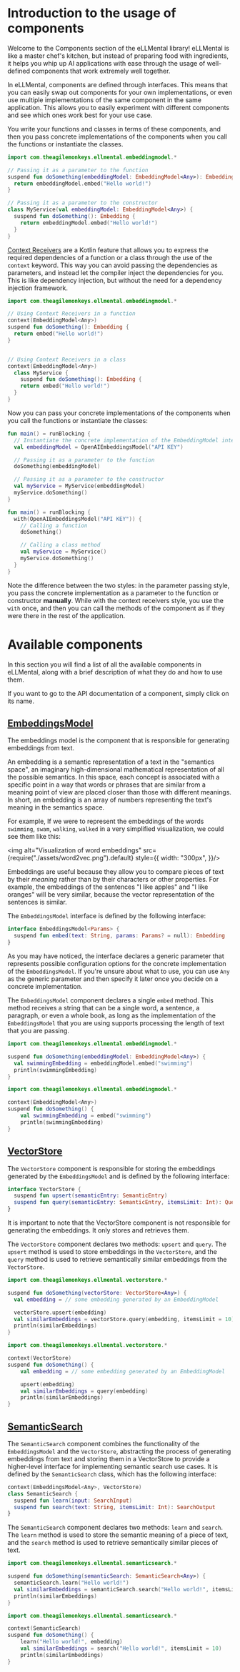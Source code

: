 

# Introduction to the usage of components

Welcome to the Components section of the eLLMental library! eLLMental is like a master chef's kitchen, but
instead of preparing food with ingredients, it helps you whip up AI applications with ease through the usage of
well-defined components that work extremely well together.

In eLLMental, components are defined through interfaces. This means that you can easily swap out components for your
own implementations, or even use multiple implementations of the same component in the same application. This allows
you to easily experiment with different components and see which ones work best for your use case.

You write your functions and classes in terms of these components, and then you pass concrete implementations of the
components when you call the functions or instantiate the classes.

<Tabs groupId={TAB_GROUP_ID}>
<TabItem value={PARAMETER_STYLE_VALUE} label={PARAMETER_STYLE_LABEL}>

```kotlin
import com.theagilemonkeys.ellmental.embeddingmodel.*

// Passing it as a parameter to the function
suspend fun doSomething(embeddingModel: EmbeddingModel<Any>): Embedding {
  return embeddingModel.embed("Hello world!")
}

// Passing it as a parameter to the constructor
class MyService(val embeddingModel: EmbeddingModel<Any>) {
  suspend fun doSomething(): Embedding {
    return embeddingModel.embed("Hello world!")
  }
}
```

</TabItem>

<TabItem value={CONTEXT_STYLE_VALUE} label={CONTEXT_STYLE_LABEL}>

  [Context Receivers](https://blog.rockthejvm.com/kotlin-context-receivers/) are a Kotlin feature that allows you to express the required dependencies of a function or a class
  through the use of the `context` keyword. This way you can avoid passing the dependencies as parameters, and instead
  let the compiler inject the dependencies for you. This is like dependency injection, but without the need for a
  dependency injection framework.

```kotlin
import com.theagilemonkeys.ellmental.embeddingmodel.*

// Using Context Receivers in a function
context(EmbeddingModel<Any>)
suspend fun doSomething(): Embedding {
  return embed("Hello world!")
}


// Using Context Receivers in a class
context(EmbeddingModel<Any>)
  class MyService {
    suspend fun doSomething(): Embedding {
    return embed("Hello world!")
  }
}
```

</TabItem>
</Tabs>

Now you can pass your concrete implementations of the components when you call the functions or instantiate the
classes:

<Tabs groupId={TAB_GROUP_ID}>
<TabItem value={PARAMETER_STYLE_VALUE} label={PARAMETER_STYLE_LABEL}>

```kotlin
fun main() = runBlocking {
  // Instantiate the concrete implementation of the EmbeddingModel interface
  val embeddingModel = OpenAIEmbeddingsModel("API KEY")

  // Passing it as a parameter to the function
  doSomething(embeddingModel)

  // Passing it as a parameter to the constructor
  val myService = MyService(embeddingModel)
  myService.doSomething()
}
```

</TabItem>
<TabItem value={CONTEXT_STYLE_VALUE} label={CONTEXT_STYLE_LABEL}>

```kotlin
fun main() = runBlocking {
  with(OpenAIEmbeddingsModel("API KEY")) {
    // Calling a function
    doSomething()

    // Calling a class method
    val myService = MyService()
    myService.doSomething()
  }
}
```

  Note the difference between the two styles: in the parameter passing style, you pass the concrete implementation as
  a parameter to the function or constructor **manually**. While with the context receivers style, you use the `with`
  once, and then you can call the methods of the component as if they were there in the rest of the application.

</TabItem>
</Tabs>


# Available components

In this section you will find a list of all the available components in eLLMental, along with a brief description of
what they do and how to use them.

If you want to go to the API documentation of a component, simply click on its name.

## [EmbeddingsModel](api_docs/ellmental/com.theagilemonkeys.ellmental.embeddingsmodel/-embeddings-model/index.md)

The embeddings model is the component that is responsible for generating embeddings from text.

An embedding is a semantic representation of a text in the "semantics space", an imaginary high-dimensional mathematical representation of all the possible semantics. In this space, each concept is associated with a specific point in a way
that words or phrases that are similar from a meaning point of view are placed closer than those with different meanings.
In short, an embedding is an array of numbers representing the text's meaning in the semantics space.

For example, If we were to represent the embeddings of the words `swimming`, `swam`, `walking`, `walked` in a very
simplified visualization, we could see them like this:

<img
  alt="Visualization of word embeddings"
  src={require("./assets/word2vec.png").default}
  style={{
    width: "300px",
  }}/>

Embeddings are useful because they allow you to compare
pieces of text by their _meaning_ rather than by their characters or other properties. For example, the embeddings of
the sentences "I like apples" and "I like oranges" will be very similar, because the vector representation of the
sentences is similar.

The `EmbeddingsModel` interface is defined by the following interface:

```kotlin
interface EmbeddingsModel<Params> {
  suspend fun embed(text: String, params: Params? = null): Embedding
}
```

As you may have noticed, the interface declares a generic parameter that represents possible configuration options for the concrete implementation of the `EmbeddingsModel`. If you're unsure about what to use, you can use `Any` as the generic parameter and then specify it later once you decide on a concrete implementation.

The `EmbeddingsModel` component declares a single `embed` method. This method receives a string that can be a single word, a sentence, a paragraph, or even a whole book, as long as the implementation of the `EmbeddingsModel` that you are using supports processing the length of text that you are passing.

<Tabs groupId={TAB_GROUP_ID}>
<TabItem value={PARAMETER_STYLE_VALUE} label={PARAMETER_STYLE_LABEL}>

```kotlin
import com.theagilemonkeys.ellmental.embeddingmodel.*

suspend fun doSomething(embeddingModel: EmbeddingModel<Any>) {
  val swimmingEmbedding = embeddingModel.embed("swimming")
  println(swimmingEmbedding)
}
```

</TabItem>
<TabItem value={CONTEXT_STYLE_VALUE} label={CONTEXT_STYLE_LABEL}>

```kotlin
import com.theagilemonkeys.ellmental.embeddingmodel.*

context(EmbeddingModel<Any>)
suspend fun doSomething() {
    val swimmingEmbedding = embed("swimming")
    println(swimmingEmbedding)
}
```

</TabItem>
</Tabs>

## [VectorStore](api_docs/ellmental/com.theagilemonkeys.ellmental.vectorstore/-vector-store/index.md)

The `VectorStore` component is responsible for storing the embeddings generated by the `EmbeddingsModel` and is defined by the following interface:

```kotlin
interface VectorStore {
  suspend fun upsert(semanticEntry: SemanticEntry)
  suspend fun query(semanticEntry: SemanticEntry, itemsLimit: Int): QueryOutput
}
```

It is important to note that the VectorStore component is not responsible for generating the embeddings. It only stores
and retrieves them.

The `VectorStore` component declares two methods: `upsert` and `query`. The `upsert` method is used to store embeddings in the `VectorStore`, and the `query` method is used to retrieve semantically similar embeddings from the `VectorStore`.

<Tabs groupId={TAB_GROUP_ID}>
<TabItem value={PARAMETER_STYLE_VALUE} label={PARAMETER_STYLE_LABEL}>

```kotlin
import com.theagilemonkeys.ellmental.vectorstore.*

suspend fun doSomething(vectorStore: VectorStore<Any>) {
  val embedding = // some embedding generated by an EmbeddingModel

  vectorStore.upsert(embedding)
  val similarEmbeddings = vectorStore.query(embedding, itemsLimit = 10)
  println(similarEmbeddings)
}
```

</TabItem>

<TabItem value={CONTEXT_STYLE_VALUE} label={CONTEXT_STYLE_LABEL}>

```kotlin
import com.theagilemonkeys.ellmental.vectorstore.*

context(VectorStore)
suspend fun doSomething() {
    val embedding = // some embedding generated by an EmbeddingModel

    upsert(embedding)
    val similarEmbeddings = query(embedding)
    println(similarEmbeddings)
}
```

</TabItem>
</Tabs>

## [SemanticSearch](api_docs/ellmental/com.theagilemonkeys.ellmental.semanticsearch/-semantic-search/index.md)

The `SemanticSearch` component combines the functionality of the `EmbeddingsModel` and the `VectorStore`, abstracting the process of generating embeddings from text and storing them in a VectorStore
to provide a higher-level interface for implementing semantic search use cases. It is defined by the `SemanticSearch` class, which has the following interface:

```kotlin
context(EmbeddingsModel<Any>, VectorStore)
class SemanticSearch {
  suspend fun learn(input: SearchInput)
  suspend fun search(text: String, itemsLimit: Int): SearchOutput
}
```

The `SemanticSearch` component declares two methods: `learn` and `search`. The `learn` method is used to store the semantic meaning of a piece of text, and the `search` method is used to retrieve semantically similar pieces of text.

<Tabs groupId={TAB_GROUP_ID}>
<TabItem value={PARAMETER_STYLE_VALUE} label={PARAMETER_STYLE_LABEL}>

```kotlin
import com.theagilemonkeys.ellmental.semanticsearch.*

suspend fun doSomething(semanticSearch: SemanticSearch<Any>) {
  semanticSearch.learn("Hello world!")
  val similarEmbeddings = semanticSearch.search("Hello world!", itemsLimit = 10)
  println(similarEmbeddings)
}
```

</TabItem>

<TabItem value={CONTEXT_STYLE_VALUE} label={CONTEXT_STYLE_LABEL}>

```kotlin
import com.theagilemonkeys.ellmental.semanticsearch.*

context(SemanticSearch)
suspend fun doSomething() {
    learn("Hello world!", embedding)
    val similarEmbeddings = search("Hello world!", itemsLimit = 10)
    println(similarEmbeddings)
}
```

</TabItem>
</Tabs>